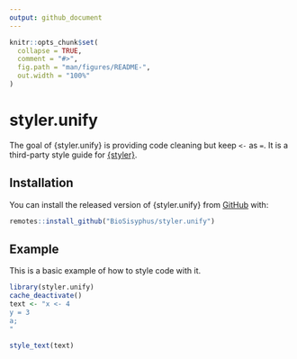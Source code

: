 ```yaml
---
output: github_document
---
```


<!-- README.md is generated from README.Rmd. Please edit that file -->

```r
knitr::opts_chunk$set(
  collapse = TRUE,
  comment = "#>",
  fig.path = "man/figures/README-",
  out.width = "100%"
)
```

# styler.unify

The goal of {styler.unify} is providing code cleaning but keep `<-` as `=`.
It is a third-party style guide for [{styler}](https://styler.r-lib.org).


## Installation

You can install the released version of {styler.unify} from [GitHub](https://github.com) with:

``` r
remotes::install_github("BioSisyphus/styler.unify")
```

## Example

This is a basic example of how to style code with it.

```r
library(styler.unify)
cache_deactivate()
text <- "x <- 4
y = 3
a;
"

style_text(text)
```
